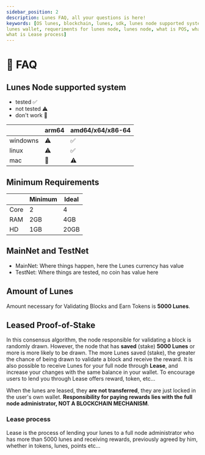 ```yaml
---
sidebar_position: 2
description: Lunes FAQ, all your questions is here!
keywords: [OS lunes, blockchain, lunes, sdk, lunes node supported system, lunes ndoe sdk, 
lunes wallet, requeriments for lunes node, lunes node, what is POS, what is POW, 
what is Lease process]
---
```




# 🦉 FAQ

## Lunes Node supported system


- tested ✅
- not tested ⚠️
- don't work 🚫

|       | arm64 | amd64/x64/x86-64 |
|-------|-------|-------|
| windowns | ⚠️ | ✅ |
| linux | ⚠️ | ✅ |
| mac | 🚫 | ⚠️ |

## Minimum Requirements


|       | Minimum | Ideal |
|-------|-------|-------|
| Core | 2 | 4 |
| RAM | 2GB | 4GB |
| HD | 1GB | 20GB |

## MainNet and TestNet

- MainNet: Where things happen, here the Lunes currency has value
- TestNet: Where things are tested, no coin has value here

## Amount of Lunes

Amount necessary for Validating Blocks and Earn Tokens is **5000 Lunes**.

## Leased Proof-of-Stake


In this consensus algorithm, the node responsible for validating a block is randomly drawn.
However, the node that has **saved** (stake) **5000 Lunes** or more is more likely to be drawn.
The more Lunes saved (stake), the greater the chance of being drawn to validate a block and receive the reward.
It is also possible to receive Lunes for your full node through **Lease**, and increase your changes with the same balance in your wallet.
To encourage users to lend you through Lease offers reward, token, etc...

When the lunes are leased, they **are not transferred**, they are just locked in the user's own wallet.
**Responsibility for paying rewards lies with the full node administrator, NOT A BLOCKCHAIN MECHANISM**.

### Lease process

Lease is the process of lending your lunes to a full node administrator who has more than 5000 lunes
and receiving rewards, previously agreed by him, whether in tokens, lunes, points etc...

